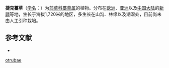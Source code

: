 {{Speciesbox
| name = 捷克薹草
| status = 
| status_system = 
| image = Carex otrubae.jpeg
| genus = Carex
| species = otrubae
| authority = Podp.
}}

'''捷克薹草'''（[[学名|学名]]：{{lang|la|''Carex otrubae''}}）为[[莎草科|莎草科]][[薹草属|薹草属]]的植物。分布在[[欧洲|欧洲]]、[[亚洲|亚洲]]以及[[中国大陆|中国大陆]]的[[新疆|新疆]]等地，生长于海拔1,720米的地区，多生长在山沟、林缘以及潮湿处，目前尚未由人工引种栽培。

== 参考文献 ==
<div class="references-small">
* {{cite web| url =http://www.bioinfo.cn/db05/KmzwSpecies.php?action=view&id=6738| title =捷克薹草| work =《中国高等植物数据库全库》| publisher =中国科学院微生物研究所| author =昆明植物研究所| accessdate =2009-02-24| deadurl =yes| archiveurl =https://web.archive.org/web/20160305075338/http://www.bioinfo.cn/db05/KmzwSpecies.php?action=view&id=6738| archivedate =2016-03-05}}
</div>
{{Taxonbar|from=Q159247}}

{{DEFAULTSORT:Carex otrubae}}
[[Category:薹草属|otrubae]]


{{Carex-stub}}